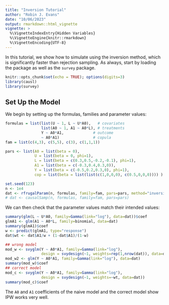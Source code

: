 ```yaml
---
title: "Inversion Tutorial"
author: "Robin J. Evans"
date: "10/06/2023"
output: rmarkdown::html_vignette
vignette: >
  %\VignetteIndexEntry{Hidden Variables}
  %\VignetteEngine{knitr::rmarkdown}
  %\VignetteEncoding{UTF-8}
---
```


In this tutorial, we show how to simulate using the inversion method, which is
significantly faster than rejection sampling.  As always, start by loading the 
package as well as the `survey` package.
```r
knitr::opts_chunk$set(echo = TRUE); options(digits=3)
library(causl)
library(survey)
```


## Set Up the Model

We begin by setting up the formulas, families and parameter values:
```r
formulas = list(list(U ~ 1, L ~ U*A0),   # covariates
                list(A0 ~ 1, A1 ~ A0*L), # treatments
                Y ~ A0*A1,             # outcome
                ~ A0*A1)               # copula
fam = list(c(4,3), c(5,5), c(3), c(1,1,1))

pars <- list(A0 = list(beta = 0),
             U = list(beta = 0, phi=1),
             L = list(beta = c(0.3,0.5,-0.2,-0.1), phi=1),
             A1 = list(beta = c(-0.3,0.4,0.3,0)),
             Y = list(beta = c(-0.5,0.2,0.3,0), phi=1),
             cop = list(beta = list(list(c(1,0,0,0), c(0.5,0,0,0)))) )
```

```r
set.seed(123)
n <- 1e4
dat <- rfrugalParam(n, formulas, family=fam, pars=pars, method="inversion")
# dat <- causalSamp(n, formulas, family=fam, pars=pars)
```
We can then check that the parameter values match their intended values:
```r
summary(glm(L ~ U*A0, family=Gamma(link="log"), data=dat))$coef
glmA1 <- glm(A1 ~ A0*L, family=binomial, data=dat)
summary(glmA1)$coef
w <- predict(glmA1, type="response")
dat$wt <- dat$A1/w + (1-dat$A1)/(1-w)

## wrong model
mod_w <- svyglm(Y ~ A0*A1, family=Gamma(link="log"), 
                design = svydesign(~1, weights=rep(1,nrow(dat)), data=dat))
mod_w2 <- glm(Y ~ A0*A1, family=Gamma(link="log"), data=dat)
summary(mod_w)$coef
## correct model
mod_c <- svyglm(Y ~ A0*A1, family=Gamma(link="log"), 
                design = svydesign(~1, weights=~wt, data=dat))
summary(mod_c)$coef
```
The `A0` and `A1` coefficients of the naive model and the correct
model show IPW works very well.

